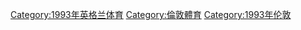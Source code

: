 [[Category:1993年英格兰体育|Category:1993年英格兰体育]]
[[Category:倫敦體育|Category:倫敦體育]]
[[Category:1993年伦敦|Category:1993年伦敦]]